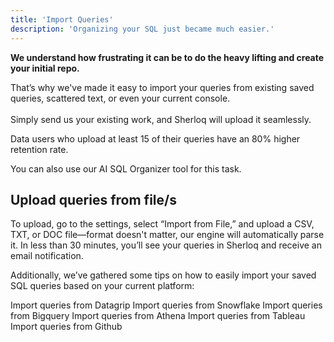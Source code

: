 ```yaml
---
title: 'Import Queries'
description: 'Organizing your SQL just became much easier.'
---
```


**We understand how frustrating it can be to do the heavy lifting and create your initial repo.**

That’s why we've made it easy to import your queries from existing saved queries, scattered text, or even your current console. <br></br>
Simply send us your existing work, and Sherloq will upload it seamlessly.

<Tip> Data users who upload at least 15 of their queries have an 80% higher retention rate. </Tip>

<Tip> You can also use our AI SQL Organizer tool for this task. </Tip>

## Upload queries from file/s
To upload, go to the settings, select “Import from File,” and upload a CSV, TXT, or DOC file—format doesn't matter, our engine will automatically parse it. In less than 30 minutes, you’ll see your queries in Sherloq and receive an email notification.

Additionally, we’ve gathered some tips on how to easily import your saved SQL queries based on your current platform:

<CardGroup cols={2}>
  <Card title="Datagrip" icon="square-1"
  href="/importqueries_datagrip">
    Import queries from Datagrip
  </Card>

  <Card title="Snowflake" icon="square-1">
    Import queries from Snowflake
  </Card>

  <Card title="Bigquery" icon="square-1">
    Import queries from Bigquery
  </Card>

  <Card title="AWS Athena " icon="square-1">
    Import queries from Athena
  </Card>

  <Card title="Tableau" icon="square-1">
    Import queries from Tableau
  </Card>

  <Card title="Github" icon="square-1">
    Import queries from Github
  </Card>

</CardGroup>
